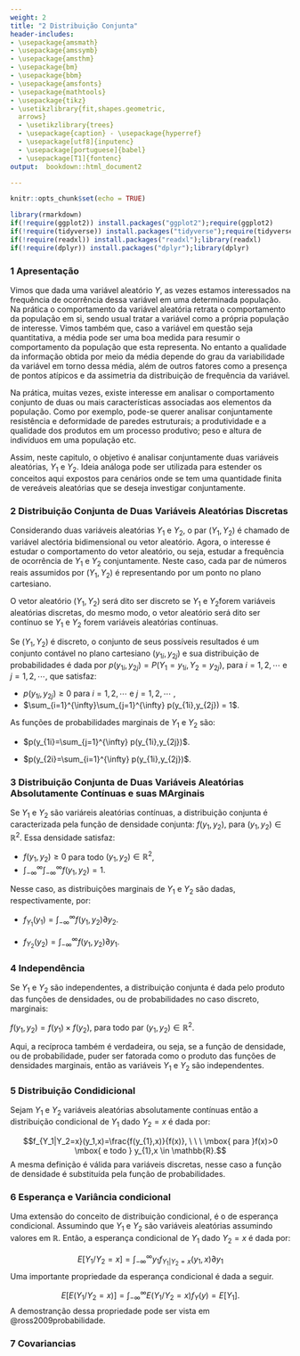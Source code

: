 ```yaml
---
weight: 2
title: "2 Distribuição Conjunta"
header-includes:
- \usepackage{amsmath}
- \usepackage{amssymb}
- \usepackage{amsthm}
- \usepackage{bm}
- \usepackage{bbm}
- \usepackage{amsfonts}
- \usepackage{mathtools} 
- \usepackage{tikz} 
- \usetikzlibrary{fit,shapes.geometric,
  arrows} 
  - \usetikzlibrary{trees} 
  - \usepackage{caption} - \usepackage{hyperref}
  - \usepackage[utf8]{inputenc} 
  - \usepackage[portuguese]{babel} 
  - \usepackage[T1]{fontenc}
output:  bookdown::html_document2

---
```




<script src="/math-code.js"></script> 
<script async 
src="//mathjax.rstudio.com/latest/MathJax.js?config=TeX-MML-AM_CHTML"> 
</script>

```r
knitr::opts_chunk$set(echo = TRUE)
```


```r
library(rmarkdown)
if(!require(ggplot2)) install.packages("ggplot2");require(ggplot2) 
if(!require(tidyverse)) install.packages("tidyverse");require(tidyverse) 
if(!require(readxl)) install.packages("readxl");library(readxl)
if(!require(dplyr)) install.packages("dplyr");library(dplyr)
```



\newcommand{\bfbeta}{\hbox{$\boldsymbol \beta$}}
\newcommand{\bfY}{\textbf{Y}}
\newtheorem{example}{Exemplo}
\newtheorem{theorem}{Theorem}

### 1 Apresentação


Vimos que dada uma variável aleatório $Y$, as vezes estamos interessados na frequência de ocorrência dessa variável em uma determinada população. Na prática o comportamento da variável aleatória retrata o comportamento da população em si, sendo usual tratar a variável como a própria população de interesse. Vimos também que, caso a variável em questão seja quantitativa, a média pode ser uma boa medida para resumir o comportamento da população que esta representa. No entanto a qualidade da informação obtida por meio da média depende do grau da variabilidade da variável em torno dessa média, além de outros fatores como a presença de pontos atípicos e da assimetria da distribuição de frequência da variável. 


Na prática, muitas vezes, existe interesse em  analisar o comportamento conjunto de duas ou mais características associadas aos elementos da população. Como por exemplo, pode-se querer analisar conjuntamente resistência e  deformidade de paredes estruturais; a produtividade e a qualidade dos produtos em um processo produtivo; peso e altura de indivíduos em uma população etc.



Assim, neste capitulo, o objetivo é analisar conjuntamente duas variáveis aleatórias,  $Y_1$ e $Y_2$. Ideia análoga pode ser utilizada para estender os conceitos aqui expostos para cenários onde se tem uma quantidade finita de vereáveis aleatórias que se deseja investigar conjuntamente.







### 2 Distribuição Conjunta de Duas Variáveis Aleatórias Discretas


Considerando duas  variáveis aleatórias $Y_1$ e $Y_2$, o par $(Y_1,Y_2)$ é chamado de variável alectória bidimensional ou vetor aleatório. Agora, o interesse é estudar o comportamento do vetor aleatório, ou seja, estudar a frequência de ocorrência de $Y_1$ e $Y_2$ conjuntamente. Neste caso, cada par de números reais assumidos por $(Y_1,Y_2)$ é representando por um ponto no plano cartesiano.


O vetor aleatório $(Y_1,Y_2)$   será dito ser discreto se $Y_1$ e $Y_2$forem variáveis aleatórias discretas, do mesmo modo, o vetor aleatório será dito ser contínuo se $Y_1$ e $Y_2$ forem variáveis aleatórias contínuas.

Se $(Y_1,Y_2)$ é discreto, o conjunto de seus possíveis resultados é um conjunto contável no plano cartesiano $(y_{1i},y_{2j})$  e sua distribuição de probabilidades é dada por  $p(y_{1i},y_{2j})=P(Y_1=y_{1i},Y_2=y_{2j})$, para $i=1,2, \cdots$ e $j=1,2, \cdots$,  que satisfaz:



* $p(y_{1i},y_{2j}) \geqslant 0$     para   $i=1,2, \cdots$ e $j=1,2, \cdots$ , 
* $\sum_{i=1}^{\infty}\sum_{j=1}^{\infty} p(y_{1i},y_{2j})  =  1$. 

As funções de probabilidades marginais de $Y_1$ e $Y_2$ são:

* $p(y_{1i}=\sum_{j=1}^{\infty} p(y_{1i},y_{2j})$.


* $p(y_{2i}=\sum_{i=1}^{\infty} p(y_{1i},y_{2j})$.











### 3 Distribuição Conjunta de Duas Variáveis Aleatórias  Absolutamente Contínuas e suas MArginais

Se $Y_1$ e $Y_2$ são variáreis aleatórias contínuas, a distribuição conjunta é caracterizada pela função de densidade conjunta: 
$f(y_{1},y_{2})$, para $(y_1,y_2) \in \mathbb{R}^2$. Essa densidade satisfaz:

* $f(y_{1},y_{2}) \geqslant 0$     para todo  $(y_{1},y_{2}) \in \mathbb{R}^2$, 
* $\int_{-\infty }^{\infty} \int_{-\infty }^{\infty} f(y_{1},y_{2})   =  1$. 





Nesse caso, as distribuições marginais de $Y_1$ e $Y_2$ são dadas, respectivamente, por:


* $f_{Y_1}(y_{1})=\int_{-\infty }^{\infty}f(y_{1},y_{2}) \partial y_2$.


* $f_{Y_2}(y_2)=\int_{-\infty }^{\infty}f(y_{1},y_{2}) \partial y_1$.






### 4 Independência 

Se $Y_1$ e $Y_2$ são independentes, a distribuição conjunta é dada pelo produto das funções de densidades, ou  de probabilidades no caso discreto, marginais:


$f(y_{1},y_{2})=f(y_{1}) \times f(y_{2})$, para  todo par $(y_{1},y_{2}) \in \mathbb{R}^2$.


Aqui, a recíproca também é verdadeira, ou seja, se a função de densidade, ou de probabilidade,  puder ser fatorada como o produto das funções de densidades marginais, então as variáveis  $Y_1$ e $Y_2$  são independentes.



### 5 Distribuição Condidicional 

Sejam $Y_1$ e $Y_2$ variáveis aleatórias absolutamente contínuas então a distribuição condicional de $Y_1$ dado $Y_2=x$ é dada por:

$$f_{Y_1|Y_2=x}(y_1,x)=\frac{f(y_{1},x)}{f(x)}, \ \ \ \mbox{ para }f(x)>0 \mbox{ e todo } y_{1},x \in \mathbb{R}.$$
A mesma definição é válida para variáveis discretas, nesse caso a função de densidade é substituída pela função de probabilidades.



### 6 Esperança e Variância condicional

Uma extensão do conceito de distribuição condicional, é o de esperança condicional. Assumindo que $Y_1$ e $Y_2$ são variáveis aleatórias assumindo valores em $\mathbb{R}$. Então, a esperança condicional de $Y_1$ dado  $Y_2=x$ é dada por: 


$$E[Y_1/Y_2=x ]= \int_{-\infty }^{\infty} y_1 f_{Y_1|Y_2=x}(y_1,x)  \partial y_1$$
Uma importante propriedade da esperança condicional é dada a seguir.


$$E[E(Y_1/Y_2=x)]=\int_{-\infty }^{\infty} E(Y_1/Y_2=x)f_Y(y)=E[Y_1].$$
A demostranção dessa propriedade pode ser vista em @ross2009probabilidade.


### 7 Covariancias





















